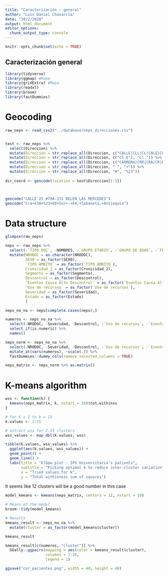 ```yaml
---
title: "Caracterización - general"
author: "Luis Daniel Chavarría"
date: "10/2/2020"
output: html_document
editor_options: 
  chunk_output_type: console
---
```


```r
knitr::opts_chunk$set(echo = TRUE)
```

## Caracterización general

```r
library(tidyverse)
library(ggmap) #Mapa
library(gridExtra) #Mapa
library(readxl)
library(broom)
library(fastDummies)
```

# Geocoding

```r
raw_neps <- read_csv2("../database/neps_direcciones.csv")


test <- raw_neps %>% 
  select(Direccion) %>% 
  mutate(Direccion = str_replace_all(Direccion, c("CALLE|CLL|CL|CALE|CLLE"), "Cl.")) %>%
  mutate(Direccion = str_replace_all(Direccion, c("Cl.E"), "Cl.")) %>% 
  mutate(Direccion = str_replace_all(Direccion, c("CARRERA|CRR|CRA|CR|KRA|KR"), "Cra")) %>% 
  mutate(Direccion = str_replace_all(Direccion, " ", "+")) %>% 
  mutate(Direccion = str_replace_all(Direccion, "#", "%23"))
	
dir_coord <- geocode(location = test$Direccion[1:5])



geocode("CALLE 25 #79A-131 BELEN LAS MERCEDES")
geocode("Cra+43A+%23+60+Sur+-+64,+Sabaneta,+Antioquia")

```

# Data structure

```r
glimpse(raw_neps)

neps <- raw_neps %>% 
  select(-`TIPO DOC`, -NOMBRES, -`GRUPO ETARIO`, -`GRUPO DE EDAD`, -`FECHA INICIO AL PGP`, -REGIONAL_IPS, -ZONAL_IPS) %>% 
  mutate(NRODOC = as.character(NRODOC),
         SEXO = as_factor(SEXO),
         `TIPO AMBITO` = as_factor(`TIPO AMBITO`),
         Cronicidad_2 = as_factor(Cronicidad_2),
         Segmento = as_factor(Segmento),
         Descontrol = as_factor(Descontrol),
         `Eventos Causa Alto Descontrol` = as_factor(`Eventos Causa Alto Descontrol`),
         `Uso de recursos` = as_factor(`Uso de recursos`),
         Severidad = as_factor(Severidad),
         Estado = as_factor(Estado)
         )

neps_no_na <- neps[complete.cases(neps),]

numeros <- neps_no_na %>%
  select(-NRODOC, -Severidad, -Descontrol, -`Uso de recursos`, -`Eventos Causa Alto Descontrol`, -VIH, -Direccion, -Municipio, -Barrio) %>% 
  select_if(is.numeric) %>% 
  names()

neps_norm <- neps_no_na %>%
  select(-NRODOC, -Severidad, -Descontrol, -`Uso de recursos`, -`Eventos Causa Alto Descontrol`, -Estado, -Direccion, -Municipio, -Barrio) %>%
  mutate_at(vars(numeros), ~scale(.)) %>% 
  fastDummies::dummy_cols(remove_selected_columns = TRUE)

neps_matrix <- neps_norm %>% as.matrix()
```

# K-means algorithm

```r
wss <- function(k) {
  kmeans(neps_matrix, k, nstart = 10)$tot.withinss
}

# for k = 1 to k = 15
k.values <- 1:15

# extract wss for 2-15 clusters
wss_values <- map_dbl(k.values, wss)

tibble(k.values, wss_values) %>%
  ggplot(aes(k.values, wss_values)) +
  geom_point() +
  geom_line() +
  labs(title = "Elbow plot - IPS Universitaria's patients",
       subtitle = "Picking optimal k to reduce inter-cluster variation",
       x = "Tried values for k",
       y = "Total withinness sum of squares")
```

It seems like 12 clusters will be a good number in this case

```r
model_kmeans <- kmeans(neps_matrix, centers = 12, nstart = 10)

# Means of the model
broom::tidy(model_kmeans)

# Results
kmeans_result <- neps_no_na %>% 
  mutate(cluster = as_factor(model_kmeans$cluster))

kmeans_result

kmeans_result[c(numeros, "cluster")] %>% 
  GGally::ggpairs(mapping = aes(color = kmeans_result$cluster),
                  columns = 1:26,
                  legend = 1)

ggsave("cor_pacientes.png", width = 40, height = 40)
```
